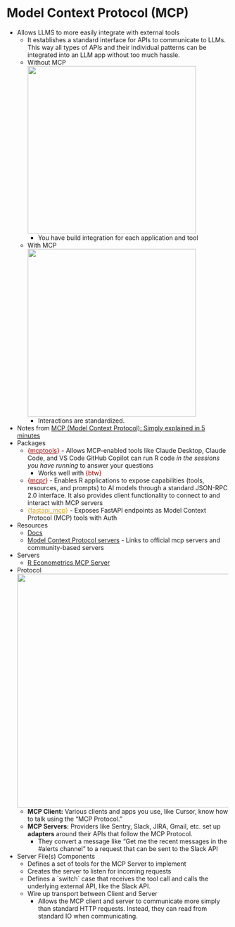 # Model Context Protocol (MCP) {#sec-llms-mcp .unnumbered}

-   Allows LLMS to more easily integrate with external tools
    -   It establishes a standard interface for APIs to communicate to LLMs. This way all types of APIs and their individual patterns can be integrated into an LLM app without too much hassle.
    -   Without MCP\
        ![](_resources/LLM-MCP.resources/wo-mcp-1.webp){.lightbox width="382"}
        -   You have build integration for each application and tool
    -   With MCP\
        ![](_resources/LLM-MCP.resources/w-mcp-1.webp){.lightbox width="382"}
        -   Interactions are standardized.
-   Notes from [MCP (Model Context Protocol): Simply explained in 5 minutes](https://read.highgrowthengineer.com/p/mcps-simply-explained?utm_source=multiple-personal-recommendations-email&utm_medium=email&triedRedirect=true)
-   Packages
    -   [{]{style="color: #990000"}[mcptools](https://posit-dev.github.io/mcptools/){style="color: #990000"}[}]{style="color: #990000"} - Allows MCP-enabled tools like Claude Desktop, Claude Code, and VS Code GitHub Copilot can run R code *in the sessions you have running* to answer your questions
        -   Works well with [{btw}]{style="color: #990000"}
    -   [{]{style="color: #990000"}[mcpr](https://mcpr.opifex.org/){style="color: #990000"}[}]{style="color: #990000"} - Enables R applications to expose capabilities (tools, resources, and prompts) to AI models through a standard JSON-RPC 2.0 interface. It also provides client functionality to connect to and interact with MCP servers
    -   [{]{style="color: goldenrod"}[fastapi_mcp](https://fastapi-mcp.tadata.com/getting-started/welcome){style="color: goldenrod"}[}]{style="color: goldenrod"} - Exposes FastAPI endpoints as Model Context Protocol (MCP) tools with Auth
-   Resources
    -   [Docs](https://modelcontextprotocol.io/introduction)
    -   [Model Context Protocol servers](https://github.com/modelcontextprotocol/servers) - Links to official mcp servers and community-based servers
-   Servers
    -   [R Econometrics MCP Server](https://github.com/gojiplus/rmcp/)
-   Protocol\
    ![](_resources/LLM-General.resources/mcp-protocol-1.png){.lightbox width="532"}
    -   **MCP Client:** Various clients and apps you use, like Cursor, know how to talk using the “MCP Protocol.”
    -   **MCP Servers:** Providers like Sentry, Slack, JIRA, Gmail, etc. set up **adapters** around their APIs that follow the MCP Protocol.
        -   They convert a message like “Get me the recent messages in the #alerts channel” to a request that can be sent to the Slack API
-   Server File(s) Components
    -   Defines a set of tools for the MCP Server to implement
    -   Creates the server to listen for incoming requests
    -   Defines a \`switch\` case that receives the tool call and calls the underlying external API, like the Slack API.
    -   Wire up transport between Client and Server
        -   Allows the MCP client and server to communicate more simply than standard HTTP requests. Instead, they can read from standard IO when communicating.
